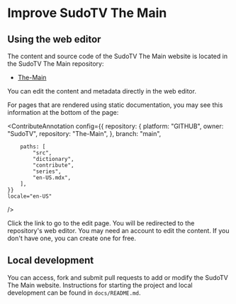 
# Improve SudoTV The Main

## Using the web editor

The content and source code of the SudoTV The Main website is located in the SudoTV The Main repository:

- [The-Main](https://github.com/SudoTV/TheMain)

You can edit the content and metadata directly in the web editor.

For pages that are rendered using static documentation, you may see this information at the bottom of the page:

<ContributeAnnotation
    config={{
        repository: {
            platform: "GITHUB",
            owner: "SudoTV",
            repository: "The-Main",
        },
        branch: "main",
        
        paths: [
            "src",
            "dictionary",
            "contribute",
            "series",
            "en-US.mdx",
        ],
    }}
    locale="en-US"
/>

Click the link to go to the edit page. You will be redirected to the repository's web editor. You may need an account to edit the content. If you don't have one, you can create one for free.

## Local development

You can access, fork and submit pull requests to add or modify the SudoTV The Main website. Instructions for starting the project and local development can be found in `docs/README.md`.

